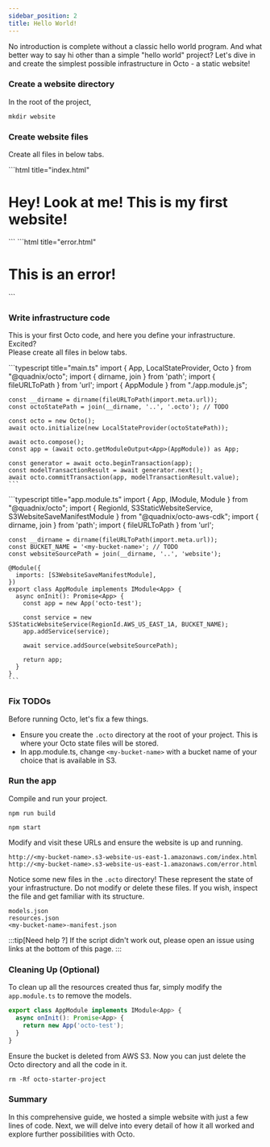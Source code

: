 ```yaml
---
sidebar_position: 2
title: Hello World!
---
```



No introduction is complete without a classic hello world program.
And what better way to say hi other than a simple "hello world" project?
Let's dive in and create the simplest possible infrastructure in Octo - a static website!

### Create a website directory
In the root of the project,
```console
mkdir website
```

### Create website files
Create all files in below tabs.

<Tabs>
  <TabItem value="index.html" label="index.html" default>
    ```html title="index.html"
    <html lang='en'>
    <head>
      <title>My First Website</title>
    </head>
    <body>
    <h1>Hey! Look at me! This is my first website!</h1>
    </body>
    </html>
    ```
  </TabItem>
  <TabItem value="error.html" label="error.html">
    ```html title="error.html"
    <html lang='en'>
    <head>
      <title>Oh No!</title>
    </head>
    <body>
      <h1>This is an error!</h1>
    </body>
    </html>
    ```
  </TabItem>
</Tabs>

### Write infrastructure code
This is your first Octo code, and here you define your infrastructure. Excited?<br />
Please create all files in below tabs.

<Tabs>
  <TabItem value="main.ts" label="main.ts" default>
    ```typescript title="main.ts"
    import { App, LocalStateProvider, Octo } from "@quadnix/octo";
    import { dirname, join } from 'path';
    import { fileURLToPath } from 'url';
    import { AppModule } from "./app.module.js";

    const __dirname = dirname(fileURLToPath(import.meta.url));
    const octoStatePath = join(__dirname, '..', '.octo'); // TODO

    const octo = new Octo();
    await octo.initialize(new LocalStateProvider(octoStatePath));

    await octo.compose();
    const app = (await octo.getModuleOutput<App>(AppModule)) as App;

    const generator = await octo.beginTransaction(app);
    const modelTransactionResult = await generator.next();
    await octo.commitTransaction(app, modelTransactionResult.value);
    ```
  </TabItem>
  <TabItem value="app.module.ts" label="app.module.ts">
    ```typescript title="app.module.ts"
    import { App, IModule, Module } from "@quadnix/octo";
    import { RegionId, S3StaticWebsiteService, S3WebsiteSaveManifestModule } from "@quadnix/octo-aws-cdk";
    import { dirname, join } from 'path';
    import { fileURLToPath } from 'url';

    const __dirname = dirname(fileURLToPath(import.meta.url));
    const BUCKET_NAME = '<my-bucket-name>'; // TODO
    const websiteSourcePath = join(__dirname, '..', 'website');

    @Module({
      imports: [S3WebsiteSaveManifestModule],
    })
    export class AppModule implements IModule<App> {
      async onInit(): Promise<App> {
        const app = new App('octo-test');

        const service = new S3StaticWebsiteService(RegionId.AWS_US_EAST_1A, BUCKET_NAME);
        app.addService(service);

        await service.addSource(websiteSourcePath);

        return app;
      }
    }
    ```
  </TabItem>
</Tabs>

### Fix TODOs
Before running Octo, let's fix a few things.
- Ensure you create the `.octo` directory at the root of your project.
This is where your Octo state files will be stored.
- In app.module.ts, change `<my-bucket-name>` with a bucket name of your choice that is available in S3.

### Run the app
Compile and run your project.
```console
npm run build
```
```console
npm start
```

Modify and visit these URLs and ensure the website is up and running.
```
http://<my-bucket-name>.s3-website-us-east-1.amazonaws.com/index.html
http://<my-bucket-name>.s3-website-us-east-1.amazonaws.com/error.html
```

Notice some new files in the `.octo` directory! These represent the state of your infrastructure.
Do not modify or delete these files. If you wish, inspect the file and get familiar with its structure.
```
models.json
resources.json
<my-bucket-name>-manifest.json
```

:::tip[Need help ?]
If the script didn't work out, please open an issue using links at the bottom of this page.
:::

### Cleaning Up (Optional)
To clean up all the resources created thus far, simply modify the `app.module.ts` to remove the models.
```typescript title="app.module.ts"
export class AppModule implements IModule<App> {
  async onInit(): Promise<App> {
    return new App('octo-test');
  }
}
```

Ensure the bucket is deleted from AWS S3.
Now you can just delete the Octo directory and all the code in it.
```console
rm -Rf octo-starter-project
```

### Summary
In this comprehensive guide, we hosted a simple website with just a few lines of code.
Next, we will delve into every detail of how it all worked and explore further possibilities with Octo.
